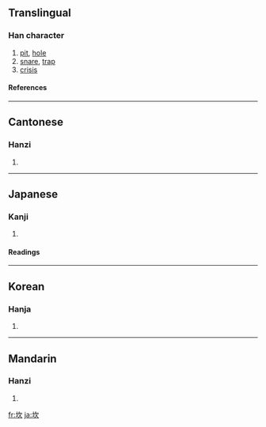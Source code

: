 ==Translingual==
===Han character===
{{Han char|rn=32|rad=土|as=04|sn=7|four=4718<sub>2</sub>|canj=土弓人 (GNO)}}
# [[pit]], [[hole]]
# [[snare]], [[trap]]
# [[crisis]]
====References====
{{Han ref|kx=0225.120|dkj=04928|dj=0460.040|hdz=10425.040|uh=574E|ud=22350|bh=A7A2|bd=42914}}
----
==Cantonese==
===Hanzi===
{{yue-hanzi|jyut=|y=ham2}}
# {{defn|Cantonese}}
----
==Japanese==
===Kanji===
{{ja-kanji|grade=|rs=土04}}
# {{defn|Japanese}} 
====Readings====
{{ja-readings|on=[[かん]] (kan)|kun=[[あな]] (ana)}}
----
==Korean==
===Hanja===
{{ko-hanja|hangeul=감|rv=gam|mr=kam}}
# {{defn|Korean}}
----
==Mandarin==
===Hanzi===
{{cmn-hanzi|pin=[[kǎn]] ([[kan3]])|wg=k'an<sup>3</sup>}}
# {{defn|Mandarin}}

[[fr:坎]]
[[ja:坎]]